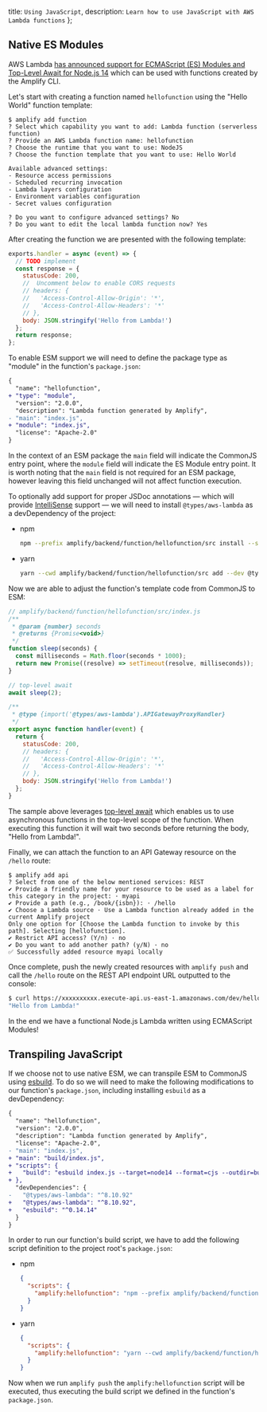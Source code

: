   title: `Using JavaScript`,
  description: `Learn how to use JavaScript with AWS Lambda functions`
};

## Native ES Modules

AWS Lambda [has announced support for ECMAScript (ES) Modules and Top-Level Await for Node.js 14](https://aws.amazon.com/about-aws/whats-new/2022/01/aws-lambda-es-modules-top-level-await-node-js-14/) which can be used with functions created by the Amplify CLI.

Let's start with creating a function named `hellofunction` using the "Hello World" function template:

```console
$ amplify add function
? Select which capability you want to add: Lambda function (serverless function)
? Provide an AWS Lambda function name: hellofunction
? Choose the runtime that you want to use: NodeJS
? Choose the function template that you want to use: Hello World

Available advanced settings:
- Resource access permissions
- Scheduled recurring invocation
- Lambda layers configuration
- Environment variables configuration
- Secret values configuration

? Do you want to configure advanced settings? No
? Do you want to edit the local lambda function now? Yes
```

After creating the function we are presented with the following template:

```js
exports.handler = async (event) => {
  // TODO implement
  const response = {
    statusCode: 200,
    //  Uncomment below to enable CORS requests
    // headers: {
    //   'Access-Control-Allow-Origin': '*',
    //   'Access-Control-Allow-Headers': '*'
    // },
    body: JSON.stringify('Hello from Lambda!')
  };
  return response;
};
```

To enable ESM support we will need to define the package type as "module" in the function's `package.json`:

```diff
{
  "name": "hellofunction",
+ "type": "module",
  "version": "2.0.0",
  "description": "Lambda function generated by Amplify",
- "main": "index.js",
+ "module": "index.js",
  "license": "Apache-2.0"
}
```

In the context of an ESM package the `main` field will indicate the CommonJS entry point, where the `module` field will indicate the ES Module entry point. It is worth noting that the `main` field is not required for an ESM package, however leaving this field unchanged will not affect function execution.

To optionally add support for proper JSDoc annotations &mdash; which will provide [IntelliSense](https://code.visualstudio.com/docs/editor/intellisense) support &mdash; we will need to install `@types/aws-lambda` as a devDependency of the project:

- npm
  ```bash
  npm --prefix amplify/backend/function/hellofunction/src install --save-dev @types/aws-lambda
  ```
- yarn
  ```bash
  yarn --cwd amplify/backend/function/hellofunction/src add --dev @types/aws-lambda
  ```

Now we are able to adjust the function's template code from CommonJS to ESM:

```js
// amplify/backend/function/hellofunction/src/index.js
/**
 * @param {number} seconds
 * @returns {Promise<void>}
 */
function sleep(seconds) {
  const milliseconds = Math.floor(seconds * 1000);
  return new Promise((resolve) => setTimeout(resolve, milliseconds));
}

// top-level await
await sleep(2);

/**
 * @type {import('@types/aws-lambda').APIGatewayProxyHandler}
 */
export async function handler(event) {
  return {
    statusCode: 200,
    // headers: {
    //   'Access-Control-Allow-Origin': '*',
    //   'Access-Control-Allow-Headers': '*'
    // },
    body: JSON.stringify('Hello from Lambda!')
  };
}
```

The sample above leverages [top-level await](https://developer.mozilla.org/en-US/docs/Web/JavaScript/Reference/Operators/await#top_level_await) which enables us to use asynchronous functions in the top-level scope of the function. When executing this function it will wait two seconds before returning the body, "Hello from Lambda!".

Finally, we can attach the function to an API Gateway resource on the `/hello` route:

```console
$ amplify add api
? Select from one of the below mentioned services: REST
✔ Provide a friendly name for your resource to be used as a label for this category in the project: · myapi
✔ Provide a path (e.g., /book/{isbn}): · /hello
✔ Choose a Lambda source · Use a Lambda function already added in the current Amplify project
Only one option for [Choose the Lambda function to invoke by this path]. Selecting [hellofunction].
✔ Restrict API access? (Y/n) · no
✔ Do you want to add another path? (y/N) · no
✅ Successfully added resource myapi locally
```

Once complete, push the newly created resources with `amplify push` and call the `/hello` route on the REST API endpoint URL outputted to the console:

```bash
$ curl https://xxxxxxxxxx.execute-api.us-east-1.amazonaws.com/dev/hello
"Hello from Lambda!"
```

In the end we have a functional Node.js Lambda written using ECMAScript Modules!

## Transpiling JavaScript

If we choose not to use native ESM, we can transpile ESM to CommonJS using [esbuild](https://esbuild.github.io/api/#minify). To do so we will need to make the following modifications to our function's `package.json`, including installing `esbuild` as a devDependency:

```diff
{
  "name": "hellofunction",
  "version": "2.0.0",
  "description": "Lambda function generated by Amplify",
  "license": "Apache-2.0",
- "main": "index.js",
+ "main": "build/index.js",
+ "scripts": {
+   "build": "esbuild index.js --target=node14 --format=cjs --outdir=build"
+ },
  "devDependencies": {
-   "@types/aws-lambda": "^8.10.92"
+   "@types/aws-lambda": "^8.10.92",
+   "esbuild": "^0.14.14"
  }
}
```

In order to run our function's build script, we have to add the following script definition to the project root's `package.json`:

- npm
  ```json
  {
    "scripts": {
      "amplify:hellofunction": "npm --prefix amplify/backend/function/hellofunction/src run build"
    }
  }
  ```
- yarn
  ```json
  {
    "scripts": {
      "amplify:hellofunction": "yarn --cwd amplify/backend/function/hellofunction/src run build"
    }
  }
  ```

Now when we run `amplify push` the `amplify:hellofunction` script will be executed, thus executing the build script we defined in the function's `package.json`.

